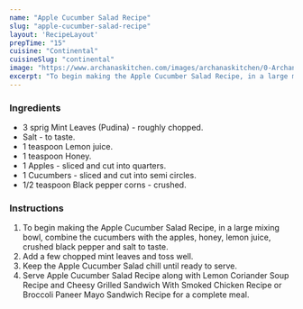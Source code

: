 ---
name: "Apple Cucumber Salad Recipe"
slug: "apple-cucumber-salad-recipe"
layout: 'RecipeLayout'
prepTime: "15"
cuisine: "Continental"
cuisineSlug: "continental"
image: "https://www.archanaskitchen.com/images/archanaskitchen/0-Archanas-Kitchen-Recipes/Articles/Apple_Cucumber_Salad_Recipe_3_1600.jpg"
excerpt: "To begin making the Apple Cucumber Salad Recipe, in a large mixing bowl, combine the cucumbers with the apples, honey, lemon juice, crushed black pepper and salt to taste"
---

### Ingredients

- 3 sprig Mint Leaves (Pudina) - roughly chopped.
- Salt - to taste.
- 1 teaspoon Lemon juice.
- 1 teaspoon Honey.
- 1 Apples - sliced and cut into quarters.
- 1 Cucumbers - sliced and cut into semi circles.
- 1/2 teaspoon Black pepper corns - crushed.

### Instructions

1. To begin making the Apple Cucumber Salad Recipe, in a large mixing bowl, combine the cucumbers with the apples, honey, lemon juice, crushed black pepper and salt to taste.
1. Add a few chopped mint leaves and toss well.
1. Keep the Apple Cucumber Salad chill until ready to serve.
1. Serve Apple Cucumber Salad Recipe along with Lemon Coriander Soup Recipe and Cheesy Grilled Sandwich With Smoked Chicken Recipe or Broccoli Paneer Mayo Sandwich Recipe for a complete meal.
